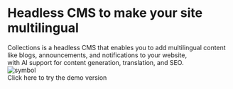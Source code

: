 
<div className="bg-black text-white py-2 flex justify-center items-start">
  <div className="w-[90rem] px-4">
    <div className="mt-24 mb-16">
      <h1 className="text-7xl font-bold leading-tight">
        Headless CMS to make your site multilingual
      </h1>
      <div className="mt-10 text-xl">
      Collections is a headless CMS that enables you to add multilingual content like blogs,
      announcements, and notifications to your website,
      </div>
      <div className="mt-2 text-xl">with AI support for content generation,
      translation, and SEO.</div>
      <div className="mt-14">
        <RegisterButton title="Sign up and start using" isWide={false} />
      </div>
    </div>
  </div>
</div>
<div className="py-2 flex justify-center items-start">
  <div className="w-[90rem] px-4 py-20">
    <div className="flex flex-col justify-center items-center">
      <div>
        <RegisterButton title="Sign up and start using" isWide={true} />
      </div>
      <div className="mt-10">
        <Link
          href="https://app.collectionsdemo.live/admin"
          target="_blank"
          rel="noopener noreferrer"
          className="underline hover:no-underline underline-offset-4"
        >
          <div className="flex flex-row items-center gap-2">
            <Image src={symbol} alt="symbol" className="h-8 w-auto" />
            <div>Click here to try the demo version</div>
          </div>
        </Link>
      </div>
    </div>

  </div>
</div>
